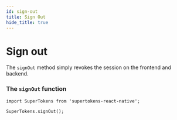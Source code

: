```yaml
---
id: sign-out
title: Sign Out
hide_title: true
---
```


# Sign out

The `signOut` method simply revokes the session on the frontend and backend.

### The ```signOut``` function

```tsx
import SuperTokens from 'supertokens-react-native';

SuperTokens.signOut();
```